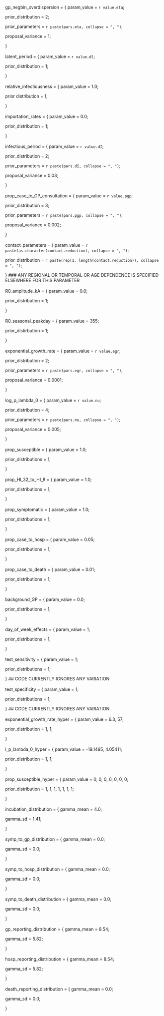 gp_negbin_overdispersion = { param_value = `r value.eta`;

prior_distribution = 2;

prior_parameters = `r paste(pars.eta, collapse = ", ")`;

proposal_variance = 1;

} 
<br>
<br>
latent_period = { param_value = `r value.dl`;

prior_distribution = 1;

}
<br>
<br>
relative_infectiousness = { param_value = 1.0;

prior distribution = 1;
			    
}
<br>
<br>
importation_rates = { param_value = 0.0;

prior_distribution = 1;

}
<br>
<br>
infectious_period = { param_value = `r value.dI`;

prior_distribution = 2;

prior_parameters = `r paste(pars.dI, collapse = ", ")`;

proposal_variance = 0.03;

}
<br>
<br>
prop_case_to_GP_consultation = { param_value = `r value.pgp`;

prior_distribution = 3;

prior_parameters = `r paste(pars.pgp, collapse = ", ")`;

proposal_variance = 0.002;

}
<br>
<br>
contact_parameters = { param_value = `r paste(as.character(contact.reduction), collapse = ", ")`;

prior_distribution = `r paste(rep(1, length(contact.reduction)), collapse = ", ")`;

} ### ANY REGIONAL OR TEMPORAL OR AGE DEPENDENCE IS SPECIFIED ELSEWHERE FOR THIS PARAMETER
<br>
<br>
R0_amplitude_kA = { param_value = 0.0;

prior_distribution = 1;

}
<br>
<br>
R0_seasonal_peakday = { param_value = 355;

prior_distirbution = 1;

}
<br>
<br>
exponential_growth_rate = { param_value = `r value.egr`;

prior_distribution = 2;

prior_parameters = `r paste(pars.egr, collapse = ", ")`;

proposal_variance = 0.0001;

}
<br>
<br>
log_p_lambda_0 = { param_value = `r value.nu`;

prior_distribution = 4;

prior_parameters = `r paste(pars.nu, collapse = ", ")`;

proposal_variance = 0.005;

}
<br>
<br>
prop_susceptible = { param_value = 1.0;

prior_distributions = 1;

}
<br>
<br>
prop_HI_32_to_HI_8 = {	param_value = 1.0;

prior_distributions = 1;

}
<br>
<br>
prop_symptomatic = { param_value = 1.0;

prior_distributions = 1;

}
<br>
<br>
prop_case_to_hosp = { param_value = 0.05;

prior_distributions = 1;

}
<br>
<br>
prop_case_to_death = { param_value = 0.01;

prior_distributions = 1;

}
<br>
<br>
background_GP = { param_value = 0.0;

prior_distributions = 1;

}
<br>
<br>
day_of_week_effects = { param_value = 1;

prior_distributions = 1;

}
<br>
<br>
test_sensitivity = { param_value = 1;

prior_distributions = 1;

} ## CODE CURRENTLY IGNORES ANY VARIATION
<br>
<br>
test_specificity = { param_value = 1;

prior_distributions = 1;

} ## CODE CURRENTLY IGNORES ANY VARIATION
<br>
<br>
exponential_growth_rate_hyper = { param_value = 6.3, 57;

prior_distribution = 1, 1;

}
<br>
<br>
l_p_lambda_0_hyper = { param_value = -19.1495, 4.05411;

prior_distribution = 1, 1;

}
<br>
<br>
prop_susceptible_hyper = { param_value = 0, 0, 0, 0, 0, 0, 0;

prior_distribution = 1, 1, 1, 1, 1, 1, 1;

}
<br>
<br>
incubation_distribution = { gamma_mean = 4.0;

gamma_sd = 1.41;

}
<br>
<br>
symp_to_gp_distribution = { gamma_mean = 0.0;

gamma_sd = 0.0;

}
<br>
<br>
symp_to_hosp_distribution = { gamma_mean = 0.0;

gamma_sd = 0.0;

}
<br>
<br>
symp_to_death_distribution = { gamma_mean = 0.0;

gamma_sd = 0.0;

}
<br>
<br>
gp_reporting_distribution = { gamma_mean = 8.54;

gamma_sd = 5.82;

}
<br>
<br>
hosp_reporting_distribution = { gamma_mean = 8.54;

gamma_sd = 5.82;

}
<br>
<br>
death_reporting_distribution = { gamma_mean = 0.0;

gamma_sd = 0.0;

}
